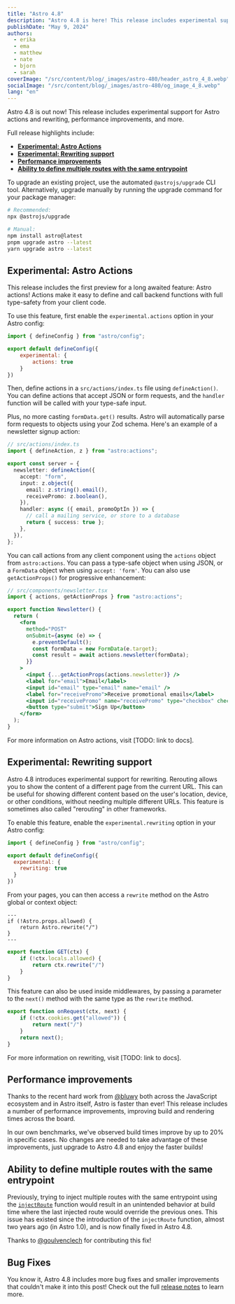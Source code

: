 ```yaml
---
title: "Astro 4.8"
description: "Astro 4.8 is here! This release includes experimental support for Astro actions and rewriting, performance improvements, and more."
publishDate: "May 9, 2024"
authors:
  - erika
  - ema
  - matthew
  - nate
  - bjorn
  - sarah
coverImage: "/src/content/blog/_images/astro-480/header_astro_4_8.webp"
socialImage: "/src/content/blog/_images/astro-480/og_image_4_8.webp"
lang: "en"
---
```



<BlogSummary>
Astro 4.8 is out now! This release includes experimental support for Astro actions and rewriting, performance improvements, and more.
</BlogSummary>

Full release highlights include:

- [**Experimental: Astro Actions**](#experimental-astro-actions)
- [**Experimental: Rewriting support**](#experimental-rewriting-support)
- [**Performance improvements**](#performance-improvements)
- [**Ability to define multiple routes with the same entrypoint**](#ability-to-define-multiple-routes-with-the-same-entrypoint)

To upgrade an existing project, use the automated `@astrojs/upgrade` CLI tool. Alternatively, upgrade manually by running the upgrade command for your package manager:

```sh
# Recommended:
npx @astrojs/upgrade

# Manual:
npm install astro@latest
pnpm upgrade astro --latest
yarn upgrade astro --latest
```

## Experimental: Astro Actions

This release includes the first preview for a long awaited feature: Astro actions! Actions make it easy to define and call backend functions with full type-safety from your client code.

To use this feature, first enable the `experimental.actions` option in your Astro config:

```js
import { defineConfig } from "astro/config";

export default defineConfig({
	experimental: {
		actions: true
	}
})
```

Then, define actions in a `src/actions/index.ts` file using `defineAction()`. You can define actions that accept JSON or form requests, and the `handler` function will be called with your type-safe input.

Plus, no more casting `formData.get()` results. Astro will automatically parse form requests to objects using your Zod schema. Here's an example of a newsletter signup action:

```ts
// src/actions/index.ts
import { defineAction, z } from "astro:actions";

export const server = {
  newsletter: defineAction({
    accept: "form",
    input: z.object({
      email: z.string().email(),
      receivePromo: z.boolean(),
    }),
    handler: async ({ email, promoOptIn }) => {
      // call a mailing service, or store to a database
      return { success: true };
    },
  }),
};
```

You can call actions from any client component using the `actions` object from `astro:actions`. You can pass a type-safe object when using JSON, or a `FormData` object when using `accept: 'form'`. You can also use `getActionProps()` for progressive enhancement:

```jsx
// src/components/newsletter.tsx
import { actions, getActionProps } from "astro:actions";

export function Newsletter() {
  return (
    <form
      method="POST"
      onSubmit={async (e) => {
        e.preventDefault();
        const formData = new FormData(e.target);
        const result = await actions.newsletter(formData);
      }}
    >
      <input {...getActionProps(actions.newsletter)} />
      <label for="email">Email</label>
      <input id="email" type="email" name="email" />
      <label for="receivePromo">Receive promotional emails</label>
      <input id="receivePromo" name="receivePromo" type="checkbox" checked />
      <button type="submit">Sign Up</button>
    </form>
  );
}
```

For more information on Astro actions, visit [TODO: link to docs].

## Experimental: Rewriting support

Astro 4.8 introduces experimental support for rewriting. Rerouting allows you to show the content of a different page from the current URL. This can be useful for showing different content based on the user's location, device, or other conditions, without needing multiple different URLs. This feature is sometimes also called "rerouting" in other frameworks.

To enable this feature, enable the `experimental.rewriting` option in your Astro config:

```js
import { defineConfig } from "astro/config";

export default defineConfig({
  experimental: {
    rewriting: true
  }
})
```

From your pages, you can then access a `rewrite` method on the Astro global or context object:

```astro
---
if (!Astro.props.allowed) {
	return Astro.rewrite("/")
}
---
```

```ts
export function GET(ctx) {
	if (!ctx.locals.allowed) {
		return ctx.rewrite("/")
	}
}
```

This feature can also be used inside middlewares, by passing a parameter to the `next()` method with the same type as the `rewrite` method.

```ts
export function onRequest(ctx, next) {
	if (!ctx.cookies.get("allowed")) {
		return next("/")
	}
	return next();
}
```

For more information on rewriting, visit [TODO: link to docs].

## Performance improvements

Thanks to the recent hard work from [@bluwy](https://github.com/bluwy) both across the JavaScript ecosystem and in Astro itself, Astro is faster than ever! This release includes a number of performance improvements, improving build and rendering times across the board.

In our own benchmarks, we've observed build times improve by up to 20% in specific cases. No changes are needed to take advantage of these improvements, just upgrade to Astro 4.8 and enjoy the faster builds!

## Ability to define multiple routes with the same entrypoint

Previously, trying to inject multiple routes with the same entrypoint using the [`injectRoute`](https://docs.astro.build/en/reference/integrations-reference/#injectroute-option) function would result in an unintended behavior at build time where the last injected route would override the previous ones. This issue has existed since the introduction of the `injectRoute` function, almost two years ago (in Astro 1.0), and is now finally fixed in Astro 4.8.

Thanks to [@goulvenclech](https://github.com/goulvenclech) for contributing this fix!

## Bug Fixes

You know it, Astro 4.8 includes more bug fixes and smaller improvements that couldn't make it into this post! Check out the full [release notes](https://github.com/withastro/astro/blob/refs/heads/main/packages/astro/CHANGELOG.md#480) to learn more.
